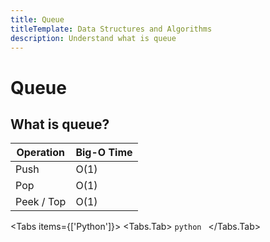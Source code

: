 ```yaml
---
title: Queue
titleTemplate: Data Structures and Algorithms
description: Understand what is queue
---
```



# Queue

## What is queue?



| Operation | Big-O Time |
| --------- | ---------- |
| Push | O(1) |
| Pop | O(1) |
| Peek / Top | O(1) |

<Tabs items={['Python']}>
  <Tabs.Tab>
    ```python
    ```
  </Tabs.Tab>
</Tabs>


<Comments />
